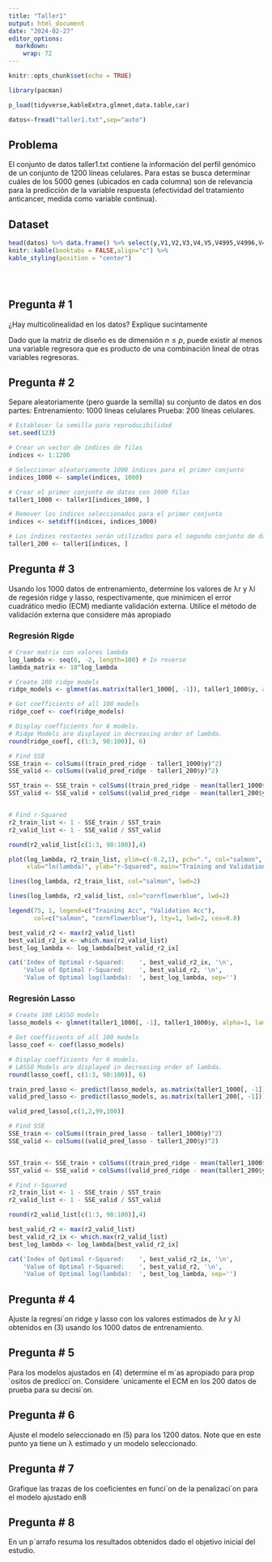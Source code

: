 ```yaml
---
title: "Taller1"
output: html_document
date: "2024-02-27"
editor_options: 
  markdown: 
    wrap: 72
---
```


```r
knitr::opts_chunk$set(echo = TRUE)

```

```r

library(pacman)

p_load(tidyverse,kableExtra,glmnet,data.table,car)

datos<-fread("taller1.txt",sep="auto")


```

## Problema

El conjunto de datos taller1.txt contiene la información del perfíl
genómico de un conjunto de 1200 líneas celulares. Para estas se busca
determinar cuáles de los 5000 genes (ubicados en cada columna) son de
relevancia para la predicción de la variable respuesta (efectividad del
tratamiento anticancer, medida como variable continua).

## Dataset

```r

head(datos) %>% data.frame() %>% select(y,V1,V2,V3,V4,V5,V4995,V4996,V4997,V4998,V4999,V5000) %>% 
knitr::kable(booktabs = FALSE,align="c") %>%
kable_styling(position = "center")





```

## Pregunta \# 1

¿Hay multicolinealidad en los datos? Explique sucintamente

Dado que la matriz de diseño es de dimensión $n\leq p$, puede existir al
menos una variable regresora que es producto de una combinación lineal
de otras variables regresoras.

## Pregunta \# 2

Separe aleatoriamente (pero guarde la semilla) su conjunto de datos en
dos partes: Entrenamiento: 1000 líneas celulares Prueba: 200 líneas
celulares.

```r
# Establecer la semilla para reproducibilidad
set.seed(123)

# Crear un vector de índices de filas
indices <- 1:1200

# Seleccionar aleatoriamente 1000 índices para el primer conjunto
indices_1000 <- sample(indices, 1000)

# Crear el primer conjunto de datos con 1000 filas
taller1_1000 <- taller1[indices_1000, ]

# Remover los índices seleccionados para el primer conjunto
indices <- setdiff(indices, indices_1000)

# Los índices restantes serán utilizados para el segundo conjunto de datos
taller1_200 <- taller1[indices, ]
```

## Pregunta \# 3

Usando los 1000 datos de entrenamiento, determine los valores de λr y λl
de regesión ridge y lasso, respectivamente, que minimicen el error
cuadrático medio (ECM) mediante validación externa. Utilice el método de
validación externa que considere más apropiado

### Regresión Rigde

```r
# Crear matrix con valores lambda
log_lambda <- seq(6, -2, length=100) # In reverse
lambda_matrix <- 10^log_lambda

# Create 100 ridge models
ridge_models <- glmnet(as.matrix(taller1_1000[, -1]), taller1_1000$y, alpha=0, lambda=lambda_matrix)

# Get coefficients of all 100 models
ridge_coef <- coef(ridge_models)

# Display coefficients for 6 models.
# Ridge Models are displayed in decreasing order of lambda.
round(ridge_coef[, c(1:3, 98:100)], 6)
```

```r
# Find SSE
SSE_train <- colSums((train_pred_ridge - taller1_1000$y)^2)
SSE_valid <- colSums((valid_pred_ridge - taller1_200$y)^2)

SST_train <- SSE_train + colSums((train_pred_ridge - mean(taller1_1000$y))^2)
SST_valid <- SSE_valid + colSums((valid_pred_ridge - mean(taller1_200$y))^2)


# Find r-Squared
r2_train_list <- 1 - SSE_train / SST_train
r2_valid_list <- 1 - SSE_valid / SST_valid

round(r2_valid_list[c(1:3, 98:100)],4)
```

```r
plot(log_lambda, r2_train_list, ylim=c(-0.2,1), pch=".", col="salmon", 
     xlab="ln(lambda)", ylab="r-Squared", main="Training and Validation Scores (Ridge)")

lines(log_lambda, r2_train_list, col="salmon", lwd=2)

lines(log_lambda, r2_valid_list, col="cornflowerblue", lwd=2)

legend(75, 1, legend=c("Training Acc", "Validation Acc"),
       col=c("salmon", "cornflowerblue"), lty=1, lwd=2, cex=0.8)
```

```r
best_valid_r2 <- max(r2_valid_list)
best_valid_r2_ix <- which.max(r2_valid_list)
best_log_lambda <- log_lambda[best_valid_r2_ix]

cat('Index of Optimal r-Squared:    ', best_valid_r2_ix, '\n',
    'Value of Optimal r-Squared:    ', best_valid_r2, '\n',
    'Value of Optimal log(lambda):  ', best_log_lambda, sep='')
```

### Regresión Lasso

```r
# Create 100 LASSO models
lasso_models <- glmnet(taller1_1000[, -1], taller1_1000$y, alpha=1, lambda=lambda_matrix)

# Get coefficients of all 100 models
lasso_coef <- coef(lasso_models)

# Display coefficients for 6 models. 
# LASSO Models are displayed in decreasing order of lambda.
round(lasso_coef[, c(1:3, 98:100)], 6)
```

```r
train_pred_lasso <- predict(lasso_models, as.matrix(taller1_1000[, -1]))
valid_pred_lasso <- predict(lasso_models, as.matrix(taller1_200[, -1]))

valid_pred_lasso[,c(1,2,99,100)]
```

```r
# Find SSE
SSE_train <- colSums((train_pred_lasso - taller1_1000$y)^2)
SSE_valid <- colSums((valid_pred_lasso - taller1_200$y)^2)


SST_train <- SSE_train + colSums((train_pred_ridge - mean(taller1_1000$y))^2)
SST_valid <- SSE_valid + colSums((valid_pred_ridge - mean(taller1_200$y))^2)

# Find r-Squared
r2_train_list <- 1 - SSE_train / SST_train
r2_valid_list <- 1 - SSE_valid / SST_valid

round(r2_valid_list[c(1:3, 98:100)],4)
```

```r
best_valid_r2 <- max(r2_valid_list)
best_valid_r2_ix <- which.max(r2_valid_list)
best_log_lambda <- log_lambda[best_valid_r2_ix]

cat('Index of Optimal r-Squared:    ', best_valid_r2_ix, '\n',
    'Value of Optimal r-Squared:    ', best_valid_r2, '\n',
    'Value of Optimal log(lambda):  ', best_log_lambda, sep='')
```

## Pregunta \# 4

Ajuste la regresi´on ridge y lasso con los valores estimados de λr y λl
obtenidos en (3) usando los 1000 datos de entrenamiento.

## Pregunta \# 5

Para los modelos ajustados en (4) determine el m´as apropiado para
prop´ositos de predicci´on. Considere ´unicamente el ECM en los 200
datos de prueba para su decisi´on.

## Pregunta \# 6

Ajuste el modelo seleccionado en (5) para los 1200 datos. Note que en
este punto ya tiene un λ estimado y un modelo seleccionado.

## Pregunta \# 7

Grafique las trazas de los coeficientes en funci´on de la penalizaci´on
para el modelo ajustado en8

## Pregunta \# 8

En un p´arrafo resuma los resultados obtenidos dado el objetivo inicial
del estudio.
